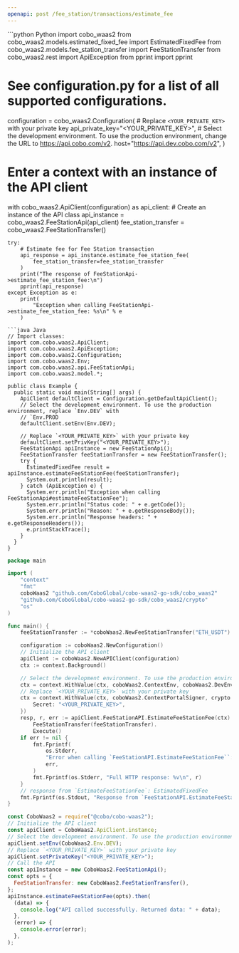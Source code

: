 ```yaml
---
openapi: post /fee_station/transactions/estimate_fee
---
```


<RequestExample>
```python Python
import cobo_waas2
from cobo_waas2.models.estimated_fixed_fee import EstimatedFixedFee
from cobo_waas2.models.fee_station_transfer import FeeStationTransfer
from cobo_waas2.rest import ApiException
from pprint import pprint

# See configuration.py for a list of all supported configurations.
configuration = cobo_waas2.Configuration(
    # Replace `<YOUR_PRIVATE_KEY>` with your private key
    api_private_key="<YOUR_PRIVATE_KEY>",
    # Select the development environment. To use the production environment, change the URL to https://api.cobo.com/v2.
    host="https://api.dev.cobo.com/v2",
)
# Enter a context with an instance of the API client
with cobo_waas2.ApiClient(configuration) as api_client:
    # Create an instance of the API class
    api_instance = cobo_waas2.FeeStationApi(api_client)
    fee_station_transfer = cobo_waas2.FeeStationTransfer()

    try:
        # Estimate fee for Fee Station transaction
        api_response = api_instance.estimate_fee_station_fee(
            fee_station_transfer=fee_station_transfer
        )
        print("The response of FeeStationApi->estimate_fee_station_fee:\n")
        pprint(api_response)
    except Exception as e:
        print(
            "Exception when calling FeeStationApi->estimate_fee_station_fee: %s\n" % e
        )

```
```java Java
// Import classes:
import com.cobo.waas2.ApiClient;
import com.cobo.waas2.ApiException;
import com.cobo.waas2.Configuration;
import com.cobo.waas2.Env;
import com.cobo.waas2.api.FeeStationApi;
import com.cobo.waas2.model.*;

public class Example {
  public static void main(String[] args) {
    ApiClient defaultClient = Configuration.getDefaultApiClient();
    // Select the development environment. To use the production environment, replace `Env.DEV` with
    // `Env.PROD
    defaultClient.setEnv(Env.DEV);

    // Replace `<YOUR_PRIVATE_KEY>` with your private key
    defaultClient.setPrivKey("<YOUR_PRIVATE_KEY>");
    FeeStationApi apiInstance = new FeeStationApi();
    FeeStationTransfer feeStationTransfer = new FeeStationTransfer();
    try {
      EstimatedFixedFee result = apiInstance.estimateFeeStationFee(feeStationTransfer);
      System.out.println(result);
    } catch (ApiException e) {
      System.err.println("Exception when calling FeeStationApi#estimateFeeStationFee");
      System.err.println("Status code: " + e.getCode());
      System.err.println("Reason: " + e.getResponseBody());
      System.err.println("Response headers: " + e.getResponseHeaders());
      e.printStackTrace();
    }
  }
}

```
```go Go
package main

import (
	"context"
	"fmt"
	coboWaas2 "github.com/CoboGlobal/cobo-waas2-go-sdk/cobo_waas2"
	"github.com/CoboGlobal/cobo-waas2-go-sdk/cobo_waas2/crypto"
	"os"
)

func main() {
	feeStationTransfer := *coboWaas2.NewFeeStationTransfer("ETH_USDT")

	configuration := coboWaas2.NewConfiguration()
	// Initialize the API client
	apiClient := coboWaas2.NewAPIClient(configuration)
	ctx := context.Background()

	// Select the development environment. To use the production environment, replace coboWaas2.DevEnv with coboWaas2.ProdEnv
	ctx = context.WithValue(ctx, coboWaas2.ContextEnv, coboWaas2.DevEnv)
	// Replace `<YOUR_PRIVATE_KEY>` with your private key
	ctx = context.WithValue(ctx, coboWaas2.ContextPortalSigner, crypto.Ed25519Signer{
		Secret: "<YOUR_PRIVATE_KEY>",
	})
	resp, r, err := apiClient.FeeStationAPI.EstimateFeeStationFee(ctx).
		FeeStationTransfer(feeStationTransfer).
		Execute()
	if err != nil {
		fmt.Fprintf(
			os.Stderr,
			"Error when calling `FeeStationAPI.EstimateFeeStationFee``: %v\n",
			err,
		)
		fmt.Fprintf(os.Stderr, "Full HTTP response: %v\n", r)
	}
	// response from `EstimateFeeStationFee`: EstimatedFixedFee
	fmt.Fprintf(os.Stdout, "Response from `FeeStationAPI.EstimateFeeStationFee`: %v\n", resp)
}

```
```javascript JavaScript
const CoboWaas2 = require("@cobo/cobo-waas2");
// Initialize the API client
const apiClient = CoboWaas2.ApiClient.instance;
// Select the development environment. To use the production environment, replace `Env.DEV` with `Env.PROD`
apiClient.setEnv(CoboWaas2.Env.DEV);
// Replace `<YOUR_PRIVATE_KEY>` with your private key
apiClient.setPrivateKey("<YOUR_PRIVATE_KEY>");
// Call the API
const apiInstance = new CoboWaas2.FeeStationApi();
const opts = {
  FeeStationTransfer: new CoboWaas2.FeeStationTransfer(),
};
apiInstance.estimateFeeStationFee(opts).then(
  (data) => {
    console.log("API called successfully. Returned data: " + data);
  },
  (error) => {
    console.error(error);
  },
);

```
</RequestExample>
